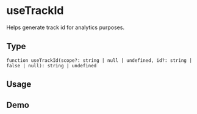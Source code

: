 

<Meta title="Docs/useTrackId" />

# useTrackId

Helps generate track id for analytics purposes.

## Type

`function useTrackId(scope?: string | null | undefined, id?: string | false | null): string | undefined`

## Usage

<Table
  columns={['Scope', 'Id', 'Result']}
  data={[
    [undefined, undefined, undefined],
    [undefined, null, undefined],
    [undefined, false, undefined],
    [undefined, '', undefined],
    [undefined, 'child', undefined],
    [null, undefined, undefined],
    [null, null, undefined],
    [null, false, undefined],
    [null, '', undefined],
    [null, 'child', undefined],
    ['', undefined, undefined],
    ['', null, undefined],
    ['', false, undefined],
    ['', '', undefined],
    ['', 'child', undefined],
    ['parent', undefined, 'parent'],
    ['parent', null, 'parent'],
    ['parent', false, undefined],
    ['parent', '', undefined],
    ['parent', 'child', 'parent--child'],
  ]}
/>

## Demo

<Canvas>
  <UseTrackId scope="parent" />
</Canvas>
